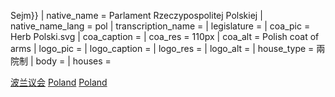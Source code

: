 {{Infobox legislature
<!---Upper house (Senate) then lower house (Sejm)--->
| name               = {{ublist |參議院{{·}}眾議院 |Senat{{·}}Sejm}}
| native_name        = Parlament Rzeczypospolitej Polskiej
| native_name_lang   = pol
| transcription_name = 
| legislature        = 
| coa_pic            = Herb Polski.svg
| coa_caption        = 
| coa_res            = 110px
| coa_alt            = Polish coat of arms
| logo_pic           = 
| logo_caption       = 
| logo_res           = 
| logo_alt           = 
| house_type         = 兩院制
| body               =
| houses             = {{ublist |[[參議院_(波蘭)|參議院 {{smaller]] |[[眾議院_(波蘭)|眾議院 {{smaller]]}}
| term_limits        = 四年
| foundation         = 
| disbanded          = 
| preceded_by        = 
| succeeded_by       = 
| new_session        = 
| leader1_type       = [[波蘭共和國參議院院長|參議院院長]]
| leader1            = [[Tomasz_Grodzki|Tomasz Grodzki]]
| party1             = [[公民綱領|KO]]
| election1          = 2019年11月12日
| leader2_type       = [[眾議院院長|''眾議院''院長]]
| leader2            = [[Elżbieta_Witek|Elżbieta Witek]]
| party2             = [[法律與公正|PiS]]
| election2          = 2019年8月9日
| seats              = {{unbulleted list |'''560''' |議會組成|{{nowrap|100 [[參議員|參議員]]}} |{{nowrap|460 [[眾議員|眾議員]]}} }}
| house1             = [[參議院_(波蘭)|參議院]]
| house2             = [[眾議院_(波蘭)|眾議院]]
| structure1         = 10th term Senate of Poland.svg
| structure1_res     = 250px
| structure2         = 9th Term Sejm of Poland.svg
| structure2_res     = 250px
| political_groups1  = '''執政黨'''
*{{Color box|#073A76|border=darkgray}} [[聯合右派|聯合右派]] (48)
**{{nowrap|{{Color box|#073A76|border=darkgray}} [[法律與公正|法律與公正]] (44)}}
**{{nowrap|{{Color box|#4F42B5|border=darkgray}} [[協議(政黨)|協議]] (2)}}
**{{nowrap|{{Color box|#B0E0E6|border=darkgray}} [[團結波蘭|團結波蘭]] (2)}}
'''[[反對黨|反對黨]] (33)'''
*{{Color box|#FCA241|border=darkgray}} [[公民聯盟|公民聯盟]] (43)
**{{Color box|#FCA241|border=darkgray}} [[公民綱領|公民綱領]] (42)
**{{Colour box|#005CA9|border=darkgray}} [[現代_(政黨)|現代]] (1)
*{{Color box|#1BB100|border=darkgray}} [[波蘭聯盟|波蘭聯盟]] (3)
** {{Color box|#1BB100|border=darkgray}} [[波蘭人民黨|波蘭人民黨]] (2)
** {{Color box|#F0D719|border=darkgrey}} 欧洲民主党联盟 (1)
*{{Color box|#585858|border=darkgray}} 無所屬議員聯盟 (3)
*{{Color box|#ac145a|border=darkgray}} [[左翼_(波蘭)|左翼 (波蘭)]] (2)
** {{Color box|#4F2D8F|border=darkgray}} [[春天_(政黨)|春天]] (1)
** {{Color box|#FF0000|border=darkgray}} [[波蘭社會黨|波蘭社會黨]] (1)
*{{Color box|#DDDDDD|border=darkgray}} [[無黨籍|無黨籍]] (1) <ref>{{Cite web|url=https://www.senat.gov.pl/sklad/senatorowie/kluby-i-kolo/|title=Kluby i koło|access-date=2019-11-19|website=senat.gov.pl|archive-url=https://web.archive.org/web/20190516093553/https://www.senat.gov.pl/sklad/senatorowie/kluby-i-kolo/|archive-date=2019-05-16|dead-url=yes}}</ref>

|political_groups2='''執政黨''' 
*{{nowrap|{{Color box|#073A76|border=darkgray}} [[聯合右派|聯合右派]] (235)}}
**{{nowrap|{{Color box|#073A76|border=darkgray}} [[法律與公正|法律與公正]] (198)}}
**{{nowrap|{{Color box|#4F42B5|border=darkgray}} [[協議(政黨)|協議]] (18)}}
**{{nowrap|{{Color box|#B0E0E6|border=darkgray}} [[團結波蘭|團結波蘭]] (18)}}
**{{nowrap|{{Color box|#002387|border=darkgray}} 共和黨 (1)}}
'''反對黨'''
*{{Color box|#FCA241|border=darkgray}} [[公民聯盟|公民聯盟]] (134)
**{{Color box|#FCA241|border=darkgray}} [[公民綱領|公民綱領]] (119)
**{{Color box|#005CA9|border=darkgray}} [[現代_(政黨)|現代]] (8)
**{{Color box|#E0115F|border=darkgray}} [[Polish_Initiative|Polish Initiative]] (4)
**{{Color box|#00C000|border=darkgray}} [[The_Greens_(Poland)|綠黨]] (3)
*{{Color box|#ac145a|border=darkgray}} [[左翼_(波蘭)|左翼 (波蘭)]] (49)
**{{Color box|#E2001A|border=darkgray}} [[民主左翼联盟|民主左翼联盟]] (24)
**{{Color box|#4F2D8F|border=darkgray}} [[春天_(政黨)|春天]] (19)
**{{Color box|#660033|border=darkgray}} [[左翼一起|左翼一起]] (6)
*{{Color box|#1BB100|border=darkgray}} [[波蘭聯盟|波蘭聯盟]] (30)
**{{Color box|#1BB100|border=darkgray}} [[波蘭人民黨|波蘭人民黨]] (20)
**{{Color box|black|border=darkgrey}} [[Kukiz'15|Kukiz'15]] (6)
**{{Color box|#F0D719|border=darkgrey}} 欧洲民主党联盟 (1)
**{{color box|#DDDDDD|border=darkgray}} [[無黨籍|無黨籍]] (3)
*{{nowrap|{{Color box|#122746|border=darkgray}} [[自由獨立同盟|自由獨立同盟]] (11)}}
**{{Color box|#FCC200|border=darkgrey}} [[KORWiN_(Poland)|KORWiN]] (5)
**{{Color box|#CF1020|border=darkgrey}} [[國民運動(政黨)|國民運動]] (5)
**{{Color box|#DAA520|border=darkgrey}} [[波蘭王位同盟|波蘭王位同盟]] (1)
*{{Color box|#DDDDDD|border=darkgray}} [[無所屬議員|無所屬議員]] (1)
**{{nowrap|{{Color box|#0780C4|border=darkgray}} [[德裔少數族群選舉委員會|德裔少數族群選舉委員會]] (1)}}
| committees1        = 
| committees2        = 
| joint_committees   = 
| voting_system1     = [[簡單多數制|簡單多數制]]
| voting_system2     = [[比例代表制|比例代表制]]
| last_election1     = 2019年10月13日
| last_election2     = 2019年10月13日
| next_election1     = 
| next_election2     = 
| session_room       = Sejm RP.jpg 
| session_res        = 250px
| session_alt        = 
| meeting_place      = 位於華沙的眾議院大樓
| session_room2      = File:Uid bf9025a1e9e5d6db10c70fa9506ffb2a1386198960027 width 700 play 0 pos 4 gs 0.jpg
| session_res2       = 250px
| session_alt2       =
| meeting_place2     = 參議院, [[華沙|華沙]]
| website            = 
| footnotes          = {{sup|a}} [[Open_list|Open-list]] [[proportional_representation|proportional representation]] in [[Electoral_districts_of_Poland|41 constituencies]] (5% national [[election_threshold|election threshold]], 8% national [[election_threshold|election threshold]] for coalitions).
| motto              = 
}}
{{波兰政治}}
'''波兰共和国议会'''（[[波兰语|波兰语]]：Parlament Rzeczypospolitej Polskiej）是[[波兰|波兰]]的国家立法机关，实行[[两院制|两院制]]，由[[众议院_(波兰)|众议院]]和[[参议院_(波兰)|参议院]]组成。波兰议会（众议院和参议院）每届任期4年，每4年在全国范围内进行换届选举。<ref>{{Cite web |url=http://www.senat.gov.pl/sklad/senatorowie/kluby-i-kolo/ |title=存档副本 |access-date=2015-10-17 |archive-url=https://web.archive.org/web/20180705110225/https://www.senat.gov.pl/sklad/senatorowie/kluby-i-kolo/ |archive-date=2018-07-05 |dead-url=yes }}</ref>

== 参考文献 ==
{{Reflist}}

{{-}}
{{波兰主题}}
{{欧洲题目|议会}}

[[Category:波兰议会|]]
[[Category:各国国会|Poland]]
[[Category:两院制国会|Poland]]
